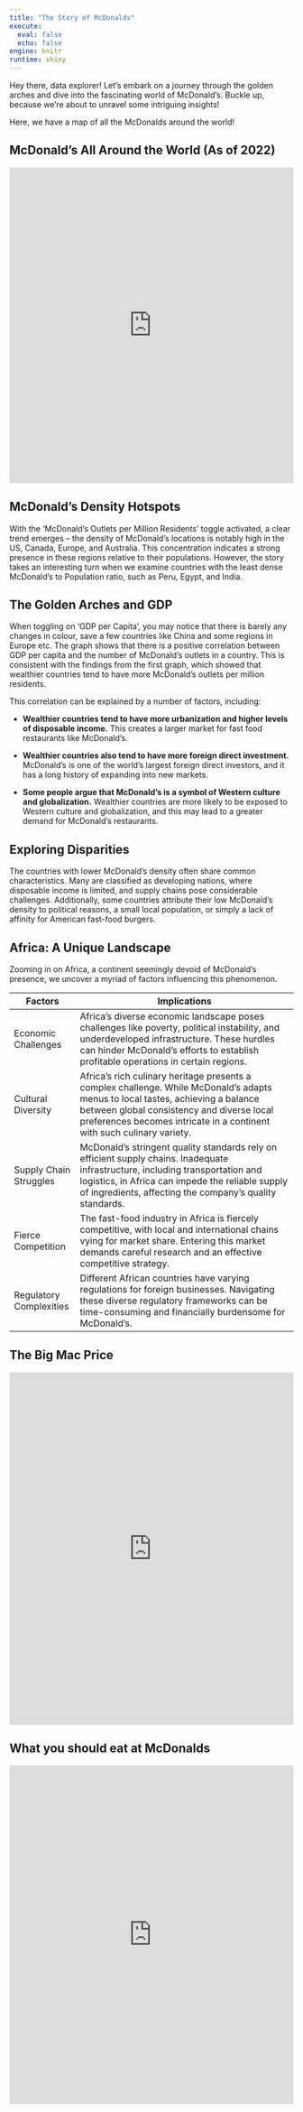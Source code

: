 ```yaml
---
title: "The Story of McDonalds"
execute: 
  eval: false
  echo: false
engine: knitr
runtime: shiny
---
```


Hey there, data explorer! Let's embark on a journey through the golden arches and dive into the fascinating world of McDonald's. Buckle up, because we're about to unravel some intriguing insights!

Here, we have a map of all the McDonalds around the world!

## McDonald's All Around the World (As of 2022)

<iframe height="560" width="100%" frameborder="no" src=" https://kyrawu.shinyapps.io/McDWorldMap/"> </iframe>

## **McDonald's Density Hotspots**

With the 'McDonald's Outlets per Million Residents' toggle activated, a clear trend emerges -- the density of McDonald's locations is notably high in the US, Canada, Europe, and Australia. This concentration indicates a strong presence in these regions relative to their populations. However, the story takes an interesting turn when we examine countries with the least dense McDonald's to Population ratio, such as Peru, Egypt, and India.

## The Golden Arches and GDP

When toggling on 'GDP per Capita', you may notice that there is barely any changes in colour, save a few countries like China and some regions in Europe etc. The graph shows that there is a positive correlation between GDP per capita and the number of McDonald's outlets in a country. This is consistent with the findings from the first graph, which showed that wealthier countries tend to have more McDonald's outlets per million residents.

This correlation can be explained by a number of factors, including:

-   **Wealthier countries tend to have more urbanization and higher levels of disposable income.** This creates a larger market for fast food restaurants like McDonald's.

-   **Wealthier countries also tend to have more foreign direct investment.** McDonald's is one of the world's largest foreign direct investors, and it has a long history of expanding into new markets.

-   **Some people argue that McDonald's is a symbol of Western culture and globalization.** Wealthier countries are more likely to be exposed to Western culture and globalization, and this may lead to a greater demand for McDonald's restaurants.

## **Exploring Disparities**

The countries with lower McDonald's density often share common characteristics. Many are classified as developing nations, where disposable income is limited, and supply chains pose considerable challenges. Additionally, some countries attribute their low McDonald's density to political reasons, a small local population, or simply a lack of affinity for American fast-food burgers.

## **Africa: A Unique Landscape**

Zooming in on Africa, a continent seemingly devoid of McDonald's presence, we uncover a myriad of factors influencing this phenomenon.

| **Factors**             | **Implications**                                                                                                                                                                                                                                       |
|-----------------|-------------------------------------------------------|
| Economic Challenges     | Africa's diverse economic landscape poses challenges like poverty, political instability, and underdeveloped infrastructure. These hurdles can hinder McDonald's efforts to establish profitable operations in certain regions.                        |
| Cultural Diversity      | Africa's rich culinary heritage presents a complex challenge. While McDonald's adapts menus to local tastes, achieving a balance between global consistency and diverse local preferences becomes intricate in a continent with such culinary variety. |
| Supply Chain Struggles  | McDonald's stringent quality standards rely on efficient supply chains. Inadequate infrastructure, including transportation and logistics, in Africa can impede the reliable supply of ingredients, affecting the company's quality standards.         |
| Fierce Competition      | The fast-food industry in Africa is fiercely competitive, with local and international chains vying for market share. Entering this market demands careful research and an effective competitive strategy.                                             |
| Regulatory Complexities | Different African countries have varying regulations for foreign businesses. Navigating these diverse regulatory frameworks can be time-consuming and financially burdensome for McDonald's.                                                           |

## The Big Mac Price

<iframe height="625" width="100%" frameborder="no" src="https://kyrawu.shinyapps.io/BigMacPrice/"> </iframe>

## What you should eat at McDonalds

<iframe height="600" width="100%" frameborder="no" src="https://kyrawu.shinyapps.io/McDNutrition/"> </iframe>
